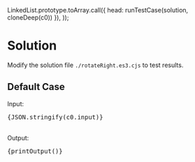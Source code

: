 

  LinkedList.prototype.toArray.call({ head: runTestCase(solution, cloneDeep(c0)) }),
));

<Meta title="Data Structure/Linked List/Medium/[61] Rotate List/Solution/Javascript" />

# Solution

Modify the solution file `./rotateRight.es3.cjs` to test results.

## Default Case

<Canvas withSource="open">
  <Story name="Case 0" parameters={{ docs: { source: { code } } }}>
    <div>
      <div>Input: </div>
      <pre>{JSON.stringify(c0.input)}</pre>
    </div>
    <br />
    <div>
      <div>Output: </div>
      <pre>{printOutput()}</pre>
    </div>
  </Story>
</Canvas>
